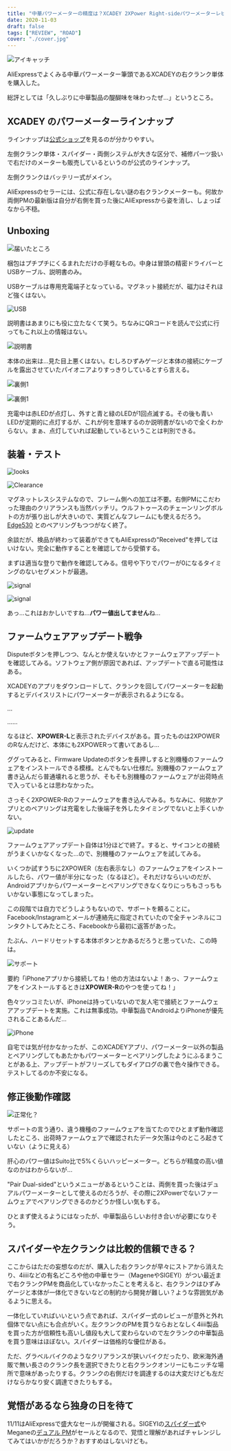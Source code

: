 ```yaml
---
title: "中華パワーメーターの精度は？XCADEY 2XPower Right-sideパワーメーターレビュー"
date: 2020-11-03
draft: false
tags: ["REVIEW", "ROAD"]
cover: "./cover.jpg"
---
```


![アイキャッチ](./cover.jpg)

AliExpressでよくみる中華パワーメーター筆頭であるXCADEYの右クランク単体を購入した。

総評としては「久しぶりに中華製品の醍醐味を味わったぜ…」というところ。

## XCADEY のパワーメーターラインナップ

ラインナップは[公式ショップ](https://xcadey.com/shop/)を見るのが分かりやすい。

左側クランク単体・スパイダー・両側システムが大きな区分で、補修パーツ扱いで右だけのメーターも販売しているというのが公式のラインナップ。

左側クランクはバッテリー式がメイン。

<LinkBox url="https://s.click.aliexpress.com/e/_AprDnl" />

<LinkBox url="https://s.click.aliexpress.com/e/_A4DPRH" />

AliExpressのセラーには、公式に存在しない謎の右クランクメーターも。何故か両側PMの最新版は自分が右側を買った後にAliExpressから姿を消し、しょっぱなから不穏。

## Unboxing

![届いたところ](./packing.jpg)

梱包はプチプチにくるまれただけの手軽なもの。中身は冒頭の精密ドライバーとUSBケーブル、説明書のみ。

USBケーブルは専用充電端子となっている。マグネット接続だが、磁力はそれほど強くはない。

![USB](./charge.jpg)

説明書はあまりにも役に立たなくて笑う。ちなみにQRコードを読んで公式に行ってもこれ以上の情報はない。

![説明書](./howto.jpg)

本体の出来は…見た目上悪くはない。むしろひずみゲージと本体の接続にケーブルを露出させていたパイオニアよりすっきりしているとすら言える。

![裏側1](./behind.jpg)

![裏側1](./behind2.jpg)

充電中は赤LEDが点灯し、外すと青と緑のLEDが1回点滅する。その後も青いLEDが定期的に点灯するが、これが何を意味するのか説明書がないので全くわからない。まぁ、点灯していれば起動しているということは判別できる。

## 装着・テスト

![looks](./looks.jpg)

![Clearance](./clearance.jpg)

マグネットレスシステムなので、フレーム側への加工は不要。右側PMにこだわった理由のクリアランスも当然バッチリ。ウルフトゥースのチェーンリングボルトの方が張り出しが大きいので、実質どんなフレームにも使えるだろう。[Edge530](https://amzn.to/362FR4i) とのペアリングもつつがなく終了。

余談だが、検品が終わって装着ができてもAliExpressの"Received"を押してはいけない。完全に動作することを確認してから受領する。

まずは適当な登りで動作を確認してみる。信号や下りでパワーが0になるタイミングのないセグメントが最適。

![signal](./signal_lost_1.png)

![signal](./signal_lost_2.png)

あっ…これはおかしいですね…**パワー値出してません**ね…

## ファームウェアアップデート戦争

Disputeボタンを押しつつ、なんとか使えないかとファームウェアアップデートを確認してみる。ソフトウェア側が原因であれば、アップデートで直る可能性はある。

XCADEYのアプリをダウンロードして、クランクを回してパワーメーターを起動するとデバイスリストにパワーメーターが表示されるようになる。

…

……

なるほど、**XPOWER-L**と表示されたデバイスがある。買ったものは2XPOWERのRなんだけど、本体にも2XPOWERって書いてあるし…

ググってみると、Firmware Updateのボタンを長押しすると別機種のファームウェアをインストールできる模様。とんでもない仕様だ。別機種のファームウェア書き込んだら普通壊れると思うが、そもそも別機種のファームウェアが出荷時点で入っているとは思わなかった。

さっそく2XPOWER-Rのファームウェアを書き込んでみる。ちなみに、何故かアプリとのペアリングは充電をした後端子を外したタイミングでないと上手くいかない。

![update](./update_firm.png)

ファームウェアアップデート自体は1分ほどで終了。すると、サイコンとの接続がうまくいかなくなった…ので、別機種のファームウェアを試してみる。

いくつか試すうちに2XPOWER（左右表示なし）のファームウェアをインストールしたら、パワー値が半分になった（なるほど）。それだけならいいのだが、Androidアプリからパワーメーターとペアリングできなくなりにっちもさっちもいかない事態になってしまった。

この段階では自力でどうしようもないので、サポートを頼ることに。Facebook/Instagramとメールが連絡先に指定されていたので全チャンネルにコンタクトしてみたところ、Facebookから最初に返答があった。

たぶん、ハードリセットする本体ボタンとかあるだろうと思っていた、この時は。

![サポート](./xcadey_troubleshoot.png)

要約「iPhoneアプリから接続してね！他の方法はないよ！あっ、ファームウェアをインストールするときは**XPOWER-R**のやつを使ってね！」

色々ツッコミたいが、iPhoneは持っていないので友人宅で接続とファームウェアアップデートを実施。これは無事成功。中華製品でAndroidよりiPhoneが優先されることあるんだ…

![iPhone](./fix_update.jpg)

自宅では気が付かなかったが、このXCADEYアプリ、パワーメーター以外の製品とペアリングしてもあたかもパワーメーターとペアリングしたようにふるまうことがある上、アップデートがフリーズしてもダイアログの裏で色々操作できる。テストしてるのか不安になる。

## 修正後動作確認

![正常化？](./success.png)

サポートの言う通り、違う機種のファームウェアを当てたのでひとまず動作確認したところ、出荷時ファームウェアで確認されたデータ欠落は今のところ起きていない（ように見える）

肝心のパワー値はSuito比で5%くらいハッピーメーター。どちらが精度の高い値なのかはわからないが…

"Pair Dual-sided"というメニューがあるということは、両側を買った後はデュアルパワーメーターとして使えるのだろうが、その際に2XPowerでないファームウェアでペアリングできるのかどうか怪しい気もする。

ひとまず使えるようにはなったが、中華製品らしいお付き合いが必要になりそう。

## スパイダーや左クランクは比較的信頼できる？

ここからはただの妄想なのだが、購入した右クランクが早々にストアから消えたり、4iiiiなどの有名どころや他の中華セラー（MageneやSIGEYI）がつい最近まで右クランクPMを商品化していなかったことを考えると、右クランクはひずみゲージと本体が一体化できないなどの制約から開発が難しい？ような雰囲気があるように思える。

一体化していればいいという点であれば、スパイダー式のレビューが意外と外れ個体でない点にも合点がいく。左クランクのPMを買うならおとなしく4iiii製品を買った方が信頼性も高いし値段も大して変わらないので左クランクの中華製品を買う意味はほぼない。スパイダーは価格的な優位がある。

ただ、グラベルバイクのようなクリアランスが狭いバイクだったり、欧米海外通販で無い長さのクランク長を選択できたりと右クランクオンリーにもニッチな場所で意味があったりする。クランクの右側だけを調達するのは大変だけども左だけならかなり安く調達できたりもする。

## 覚悟があるなら独身の日を待て

11/11はAliExpressで盛大なセールが開催される。SIGEYIの[スパイダー式](https://s.click.aliexpress.com/e/_A8c2uT)やMeganeの[デュアル PM](https://s.click.aliexpress.com/e/_AlRWLp)がセールとなるので、覚悟と理解があればチャレンジしてみてはいかがだろうか？おすすめはしないけども。

<LinkBox url="https://s.click.aliexpress.com/e/_A8c2uT" />

<LinkBox url="https://s.click.aliexpress.com/e/_9JzEFV" />
